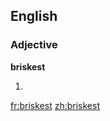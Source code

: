 ==English==

===Adjective===
'''briskest'''

# {{superlative of|brisk}}

[[fr:briskest]]
[[zh:briskest]]
